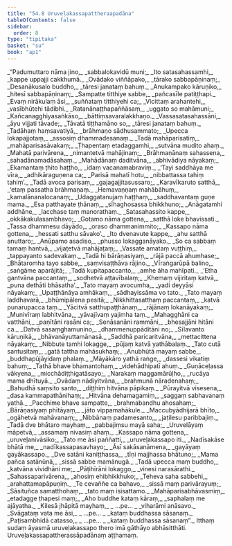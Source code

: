 ```yaml
---
title: "54.8 Uruveḷakassapattheraapadāna"
tableOfContents: false
sidebar:
  order: 8
type: "tipitaka"
basket: "su"
book: "ap1"
---
```



<DynamicBreadcrumb />

<Division number="251" book="ap1" bookNo="20" page="417">

<Paragraph number="7212" type="verses" book="ap1">
_“Padumuttaro nāma jino,_  
_sabbalokavidū muni;_  
_Ito satasahassamhi,_  
_kappe uppajji cakkhumā._  

</Paragraph>

</Division>
<Division number="252" book="ap1" bookNo="20" page="417">

<Paragraph number="7213" type="verses" book="ap1">
_Ovādako viññāpako,_  
_tārako sabbapāṇinaṃ;_  
_Desanākusalo buddho,_  
_tāresi janataṃ bahuṃ._  

</Paragraph>

</Division>
<Division number="253" book="ap1" bookNo="20" page="418">

<Paragraph number="7214" type="verses" book="ap1">
_Anukampako kāruṇiko,_  
_hitesī sabbapāṇinaṃ;_  
_Sampatte titthiye sabbe,_  
_pañcasīle patiṭṭhapi._  

</Paragraph>

</Division>
<Division number="254" book="ap1" bookNo="20" page="418">

<Paragraph number="7215" type="verses" book="ap1">
_Evaṃ nirākulaṃ āsi,_  
_suññataṃ titthiyehi ca;_  
_Vicittaṃ arahantehi,_  
_vasībhūtehi tādibhi._  

</Paragraph>

</Division>
<Division number="255" book="ap1" bookNo="20" page="418">

<Paragraph number="7216" type="verses" book="ap1">
_Ratanānaṭṭhapaññāsaṃ,_  
_uggato so mahāmuni;_  
_Kañcanagghiyasaṅkāso,_  
_bāttiṃsavaralakkhaṇo._  

</Paragraph>

</Division>
<Division number="256" book="ap1" bookNo="20" page="418">

<Paragraph number="7217" type="verses" book="ap1">
_Vassasatasahassāni,_  
_āyu vijjati tāvade;_  
_Tāvatā tiṭṭhamāno so,_  
_tāresi janataṃ bahuṃ._  

</Paragraph>

</Division>
<Division number="257" book="ap1" bookNo="20" page="418">

<Paragraph number="7218" type="verses" book="ap1">
_Tadāhaṃ haṃsavatiyā,_  
_brāhmaṇo sādhusammato;_  
_Upecca lokapajjotaṃ,_  
_assosiṃ dhammadesanaṃ._  

</Paragraph>

</Division>
<Division number="258" book="ap1" bookNo="20" page="418">

<Paragraph number="7219" type="verses" book="ap1">
_Tadā mahāparisatiṃ,_  
_mahāparisasāvakaṃ;_  
_Ṭhapentaṃ etadaggamhi,_  
_sutvāna mudito ahaṃ._  

</Paragraph>

</Division>
<Division number="259" book="ap1" bookNo="20" page="418">

<Paragraph number="7220" type="verses" book="ap1">
_Mahatā parivārena,_  
_nimantetvā mahājinaṃ;_  
_Brāhmaṇānaṃ sahassena,_  
_sahadānamadāsahaṃ._  

</Paragraph>

</Division>
<Division number="260" book="ap1" bookNo="20" page="418">

<Paragraph number="7221" type="verses" book="ap1">
_Mahādānaṃ daditvāna,_  
_abhivādiya nāyakaṃ;_  
_Ekamantaṃ ṭhito haṭṭho,_  
_idaṃ vacanamabraviṃ._  

</Paragraph>

</Division>
<Division number="261" book="ap1" bookNo="20" page="418">

<Paragraph number="7222" type="verses" book="ap1">
_‘Tayi saddhāya me vīra,_  
_adhikāraguṇena ca;_  
_Parisā mahatī hotu,_  
_nibbattassa tahiṃ tahiṃ’._  

</Paragraph>

</Division>
<Division number="262" book="ap1" bookNo="20" page="418">

<Paragraph number="7223" type="verses" book="ap1">
_Tadā avoca parisaṃ,_  
_gajagajjitasussaro;_  
_Karavīkaruto satthā,_  
_‘etaṃ passatha brāhmaṇaṃ._  

</Paragraph>

</Division>
<Division number="263" book="ap1" bookNo="20" page="418">

<Paragraph number="7224" type="verses" book="ap1">
_Hemavaṇṇaṃ mahābāhuṃ,_  
_kamalānanalocanaṃ;_  
_Udaggatanujaṃ haṭṭhaṃ,_  
_saddhavantaṃ guṇe mama._  

</Paragraph>

</Division>
<Division number="264" book="ap1" bookNo="20" page="418">

<Paragraph number="7225" type="verses" book="ap1">
_Esa patthayate ṭhānaṃ,_  
_sīhaghosassa bhikkhuno;_  
_Anāgatamhi addhāne,_  
_lacchase taṃ manorathaṃ._  

</Paragraph>

</Division>
<Division number="265" book="ap1" bookNo="20" page="418">

<Paragraph number="7226" type="verses" book="ap1">
_Satasahassito kappe,_  
_okkākakulasambhavo;_  
_Gotamo nāma gottena,_  
_satthā loke bhavissati._  

</Paragraph>

</Division>
<Division number="266" book="ap1" bookNo="20" page="418">

<Paragraph number="7227" type="verses" book="ap1">
_Tassa dhammesu dāyādo,_  
_oraso dhammanimmito;_  
_Kassapo nāma gottena,_  
_hessati satthu sāvako’._  

</Paragraph>

</Division>
<Division number="267" book="ap1" bookNo="20" page="419">

<Paragraph number="7228" type="verses" book="ap1">
_Ito dvenavute kappe,_  
_ahu satthā anuttaro;_  
_Anūpamo asadiso,_  
_phusso lokagganāyako._  

</Paragraph>

</Division>
<Division number="268" book="ap1" bookNo="20" page="419">

<Paragraph number="7229" type="verses" book="ap1">
_So ca sabbaṃ tamaṃ hantvā,_  
_vijaṭetvā mahājaṭaṃ;_  
_Vassate amataṃ vuṭṭhiṃ,_  
_tappayanto sadevakaṃ._  

</Paragraph>

</Division>
<Division number="269" book="ap1" bookNo="20" page="419">

<Paragraph number="7230" type="verses" book="ap1">
_Tadā hi bārāṇasiyaṃ,_  
_rājā paccā ahumhase;_  
_Bhātaromha tayo sabbe,_  
_saṃvisaṭṭhāva rājino._  

</Paragraph>

</Division>
<Division number="270" book="ap1" bookNo="20" page="419">

<Paragraph number="7231" type="verses" book="ap1">
_Vīraṅgarūpā balino,_  
_saṅgāme aparājitā;_  
_Tadā kupitapaccanto,_  
_amhe āha mahīpati._  

</Paragraph>

</Division>
<Division number="271" book="ap1" bookNo="20" page="419">

<Paragraph number="7232" type="verses" book="ap1">
_‘Etha gantvāna paccantaṃ,_  
_sodhetvā aṭṭavībalaṃ;_  
_Khemaṃ vijiritaṃ katvā,_  
_puna dethāti bhāsatha’._  

</Paragraph>

</Division>
<Division number="272" book="ap1" bookNo="20" page="419">

<Paragraph number="7233" type="verses" book="ap1">
_Tato mayaṃ avocumha,_  
_yadi deyyāsi nāyakaṃ;_  
_Upaṭṭhānāya amhākaṃ,_  
_sādhayissāma vo tato._  

</Paragraph>

</Division>
<Division number="273" book="ap1" bookNo="20" page="419">

<Paragraph number="7234" type="verses" book="ap1">
_Tato mayaṃ laddhavarā,_  
_bhūmipālena pesitā;_  
_Nikkhittasatthaṃ paccantaṃ,_  
_katvā punarupacca taṃ._  

</Paragraph>

</Division>
<Division number="274" book="ap1" bookNo="20" page="419">

<Paragraph number="7235" type="verses" book="ap1">
_Yācitvā satthupaṭṭhānaṃ,_  
_rājānaṃ lokanāyakaṃ;_  
_Munivīraṃ labhitvāna,_  
_yāvajīvaṃ yajimha taṃ._  

</Paragraph>

</Division>
<Division number="275" book="ap1" bookNo="20" page="419">

<Paragraph number="7236" type="verses" book="ap1">
_Mahagghāni ca vatthāni,_  
_paṇītāni rasāni ca;_  
_Senāsanāni rammāni,_  
_bhesajjāni hitāni ca._  

</Paragraph>

</Division>
<Division number="276" book="ap1" bookNo="20" page="419">

<Paragraph number="7237" type="verses" book="ap1">
_Datvā sasaṃghamunino,_  
_dhammenuppāditāni no;_  
_Sīlavanto kāruṇikā,_  
_bhāvanāyuttamānasā._  

</Paragraph>

</Division>
<Division number="277" book="ap1" bookNo="20" page="419">

<Paragraph number="7238" type="verses" book="ap1">
_Saddhā paricaritvāna,_  
_mettacittena nāyakaṃ;_  
_Nibbute tamhi lokagge,_  
_pūjaṃ katvā yathābalaṃ._  

</Paragraph>

</Division>
<Division number="278" book="ap1" bookNo="20" page="420">

<Paragraph number="7239" type="verses" book="ap1">
_Tato cutā santusitaṃ,_  
_gatā tattha mahāsukhaṃ;_  
_Anubhūtā mayaṃ sabbe,_  
_buddhapūjāyidaṃ phalaṃ._  

</Paragraph>

</Division>
<Division number="279" book="ap1" bookNo="20" page="420">

<Paragraph number="7240" type="verses" book="ap1">
_Māyākāro yathā raṅge,_  
_dassesi vikatiṃ bahuṃ;_  
_Tathā bhave bhamantohaṃ,_  
_videhādhipatī ahuṃ._  

</Paragraph>

</Division>
<Division number="280" book="ap1" bookNo="20" page="420">

<Paragraph number="7241" type="verses" book="ap1">
_Guṇāceḷassa vākyena,_  
_micchādiṭṭhigatāsayo;_  
_Narakaṃ maggamārūḷho,_  
_rucāya mama dhītuyā._  

</Paragraph>

</Division>
<Division number="281" book="ap1" bookNo="20" page="420">

<Paragraph number="7242" type="verses" book="ap1">
_Ovādaṃ nādiyitvāna,_  
_brahmunā nāradenahaṃ;_  
_Bahudhā saṃsito santo,_  
_diṭṭhiṃ hitvāna pāpikaṃ._  

</Paragraph>

</Division>
<Division number="282" book="ap1" bookNo="20" page="420">

<Paragraph number="7243" type="verses" book="ap1">
_Pūrayitvā visesena,_  
_dasa kammapathānihaṃ;_  
_Hitvāna dehamagamiṃ,_  
_saggaṃ sabhavanaṃ yathā._  

</Paragraph>

</Division>
<Division number="283" book="ap1" bookNo="20" page="420">

<Paragraph number="7244" type="verses" book="ap1">
_Pacchime bhave sampatte,_  
_brahmabandhu ahosahaṃ;_  
_Bārāṇasiyaṃ phītāyaṃ,_  
_jāto vippamahākule._  

</Paragraph>

</Division>
<Division number="284" book="ap1" bookNo="20" page="420">

<Paragraph number="7245" type="verses" book="ap1">
_Maccubyādhijarā bhīto,_  
_ogāhetvā mahāvanaṃ;_  
_Nibbānaṃ padamesanto,_  
_jaṭilesu paribbajiṃ._  

</Paragraph>

</Division>
<Division number="285" book="ap1" bookNo="20" page="420">

<Paragraph number="7246" type="verses" book="ap1">
_Tadā dve bhātaro mayhaṃ,_  
_pabbajiṃsu mayā saha;_  
_Uruvelāyaṃ māpetvā,_  
_assamaṃ nivasiṃ ahaṃ._  

</Paragraph>

</Division>
<Division number="286" book="ap1" bookNo="20" page="420">

<Paragraph number="7247" type="verses" book="ap1">
_Kassapo nāma gottena,_  
_uruveḷanivāsiko;_  
_Tato me āsi paññatti,_  
_uruveḷakassapo iti._  

</Paragraph>

</Division>
<Division number="287" book="ap1" bookNo="20" page="420">

<Paragraph number="7248" type="verses" book="ap1">
_Nadīsakāse bhātā me,_  
_nadīkassapasavhayo;_  
_Āsī sakāsanāmena,_  
_gayāyaṃ gayākassapo._  

</Paragraph>

</Division>
<Division number="288" book="ap1" bookNo="20" page="420">

<Paragraph number="7249" type="verses" book="ap1">
_Dve satāni kaniṭṭhassa,_  
_tīṇi majjhassa bhātuno;_  
_Mama pañca satānūnā,_  
_sissā sabbe mamānugā._  

</Paragraph>

</Division>
<Division number="289" book="ap1" bookNo="20" page="421">

<Paragraph number="7250" type="verses" book="ap1">
_Tadā upecca maṃ buddho,_  
_katvāna vividhāni me;_  
_Pāṭihīrāni lokaggo,_  
_vinesi narasārathi._  

</Paragraph>

</Division>
<Division number="290" book="ap1" bookNo="20" page="421">

<Paragraph number="7251" type="verses" book="ap1">
_Sahassaparivārena,_  
_ahosiṃ ehibhikkhuko;_  
_Teheva saha sabbehi,_  
_arahattamapāpuṇiṃ._  

</Paragraph>

</Division>
<Division number="291" book="ap1" bookNo="20" page="421">

<Paragraph number="7252" type="verses" book="ap1">
_Te cevaññe ca bahavo,_  
_sissā maṃ parivārayuṃ;_  
_Sāsituñca samatthohaṃ,_  
_tato maṃ isisattamo._  

</Paragraph>

</Division>
<Division number="292" book="ap1" bookNo="20" page="421">

<Paragraph number="7253" type="verses" book="ap1">
_Mahāparisabhāvasmiṃ,_  
_etadagge ṭhapesi maṃ;_  
_Aho buddhe kataṃ kāraṃ,_  
_saphalaṃ me ajāyatha._  

</Paragraph>

</Division>
<Division number="293" book="ap1" bookNo="20" page="421">

<Paragraph number="7254" type="verses" book="ap1">
_Kilesā jhāpitā mayhaṃ,_  
_ …pe… _  
_viharāmi anāsavo._  

</Paragraph>

</Division>
<Division number="294" book="ap1" bookNo="20" page="421">

<Paragraph number="7255" type="verses" book="ap1">
_Svāgataṃ vata me āsi,_  
_ …pe… _  
_kataṃ buddhassa sāsanaṃ._  

</Paragraph>

</Division>
<Division number="295" book="ap1" bookNo="20" page="421">

<Paragraph number="7256" type="verses" book="ap1">
_Paṭisambhidā catasso,_  
_ …pe… _  
_kataṃ buddhassa sāsanaṃ”._  

</Paragraph>

<Paragraph number="7257" book="ap1">
Itthaṃ sudaṃ āyasmā uruveḷakassapo thero imā gāthāyo abhāsitthāti.

</Paragraph>
</Division>

<Paragraph number="7258" type="center" book="ap1">
Uruveḷakassapattherassāpadānaṃ aṭṭhamaṃ.
</Paragraph>